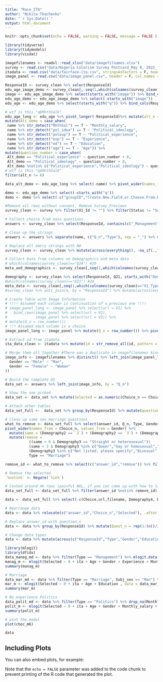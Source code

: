```yaml
---
title: "Race_ITA"
author: "Nikita Tkachenko"
date: "`r Sys.Date()`"
output: html_document
---
```


```r
knitr::opts_chunk$set(echo = FALSE, warning = FALSE, message = FALSE )
```
```r
library(tidyverse)
library(tidymodels)
library(visdat)
```
```r
imagefilenames <- readxl::read_xlsx("data/imagefilnames.xlsx")
survey <- read.csv("data/Nigeria Colorism Survey Postcard_May 8, 2022_11.51.csv", stringsAsFactors = F)
itadata <- read.csv("data/fairface-ita.csv", stringsAsFactors = F, header = F,col.names = c("id","ita"))
image_panel <- read.csv("data/image_panel.csv", header = F, col.names = c("V1","V2","V3"))

```
```r
ResponseID <- survey_clean %>% select(ResponseId)
edu_age_image_demo <- survey_clean[,-seq(1,which(colnames(survey_clean)=="Q29"))] %>% bind_cols(ResponseID)                               
image <- edu_age_image_demo %>% select(starts_with("image")) %>% bind_cols(ResponseID) 
edu_age_demo <- edu_age_image_demo %>% select(-starts_with("image")) 
edu_age <- edu_age_demo %>% select(starts_with("q")) %>% bind_cols(ResponseID)

# wtf is this "q6MnthSal6" 
edu_age_long <- edu_age %>% pivot_longer(-ResponseId)%>% mutate(alt_n = str_extract(name, ".$")) %>% mutate(question_number = str_remove_all(name,"MnthSal|pol_idea|polexp|experience|ed|age|exp")%>%str_remove(".$")%>%str_remove("^.") %>% as.numeric()) %>% 
mutate(Alt_demo = case_when(
 name %>% str_detect("MnthSal") == T ~ "Monthly_salary",
 name %>% str_detect("pol_idea") == T ~ "Political_ideology",
 name %>% str_detect("polexp") == T ~ "Political_experience",
 name %>% str_detect("exp") == T ~ "Experience",
 name %>% str_detect("ed") == T ~ "Education",
 name %>% str_detect("age") == T ~ "Age")) %>% 
mutate(question_number = case_when(
 Alt_demo == "Political_experience" ~ question_number + 8,
 Alt_demo == "Political_ideology" ~ question_number + 8,
 Alt_demo %notin% c("Political_experience","Political_ideology") ~ question_number)) %>%
# wtf is this "q6MnthSal6" 
filter(alt_n != 6)

data_alt_demo <- edu_age_long %>% select(-name) %>% pivot_wider(names_from = Alt_demo, values_from = value) %>% select(-c("Political_experience","Political_ideology")) %>% mutate(alt_n = as.numeric(alt_n))

demo <- edu_age_demo %>% select(-starts_with("q")) 
demo <- demo %>% select(-c("groupID","Create.New.Field.or.Choose.From.Dropdown...","groupID","studyID","researcherID","groupSize","numStages","participantRole","timeOutLog","roles","botMatch","total", "offer","decision","sendStage","getStage","defaultData","getData","saveData","randomPercent","sendData","payoff")) %>% rename(Subj_color = General1, Phone_n = General2)
```

```r
#Remove all rows without consent, Remove Survey Previews
survey_clean <- survey %>% filter(X1_Id != "") %>% filter(Status != "Survey Preview") %>% filter(Finished != F) %>% slice(-c(1,2)) %>% select(-c("Q24","Q26"))

# Collect choice from main questions
answers <- survey_clean %>% select(ResponseId, contains(c("_Management","_Marriage","_Politics"))) %>% pivot_longer(-ResponseId) %>% mutate(value = na_if(x = value, y = "")) %>% drop_na()%>% mutate(answer_id = row_number())

# Clean up the strings
answers <- answers %>% separate(name, c("Q_n","Type"), sep = "_") %>% mutate(Q_n = as.double(str_remove_all(Q_n,"X"))) %>% mutate(Type = str_sub(Type,1,nchar(Type)-1)) %>% mutate(Choice = as.double(str_sub(value, start = -1))) %>% select(-value)

# Replace all emtry strings with NA
survey_clean <- survey_clean %>% mutate(across(everything(), ~na_if(.,""))) 

# Collect Data from columns on Demographics and meta data
# which(colnames(survey_clean)=="Q24") #29
meta_and_demographics <- survey_clean[,seq(1,which(colnames(survey_clean)=="Demography5"))]

demography <- survey_clean %>% select(ResponseId, Q21, starts_with("Demography")) %>% left_join(demo, by = "ResponseId")
#which(colnames(survey_clean)=="Q21") #24
meta_data <- survey_clean[,seq(1,which(colnames(survey_clean)=="X1_Type"))]                                
#survey_clean %>% anti_join(a, by = "ResponseId") %>% mutate(across(everything(), ~na_if(.,""))) %>%is.na() %>% colSums() == 55 %>% sort()

# Create Table with Image Information
# !!!! Assumed each column is continuation of a previous one !!!!
# image_panel_long <- image_panel %>% select(url = V1) %>% 
#   bind_rows(image_panel %>% select(url = V2),
#             image_panel %>% select(url = V3)) %>%
# mutate(Q_n = row_number())
# !!! Assumed each column is a choice
image_panel_long <- image_panel %>% mutate(Q_n = row_number()) %>% pivot_longer(-Q_n, names_to = "Choice_n", values_to = "url") %>% mutate(Choice_n = as.double(str_sub(Choice_n, start=-1)))

# Extract id from itadata
ita_data_clean <- itadata %>% mutate(id = str_remove_all(id, pattern = "train/")) %>% mutate(id = as.double(str_remove_all(id,pattern = ".jpg")))

# Merge them all together #There was a duplicate in imagefilenames kinda ruined stuff a bit
image_info <- imagefilenames %>% distinct() %>% left_join(image_panel_long, by = "url") %>% left_join(ita_data_clean, by = c("filename" = "id")) %>% mutate(Gender = case_when(
  Gender == "Male" ~ "Man",
  Gender == "Female" ~ "Woman"
))

# Build the complete DS
data_set <- answers %>% left_join(image_info, by = "Q_n")

# Show the one picked
data_set <- data_set %>% mutate(Selected = as.numeric(Choice_n == Choice))

# Attach other tables
data_set_full <-  data_set %>% group_by(ResponseId) %>% mutate(question_number = rep(1:(n()/3), times = 1, length.out = NA, each = 3)) %>% left_join(data_alt_demo, by = c("ResponseId" = "ResponseId","question_number" = "question_number","Choice_n" = "alt_n")) %>% left_join(demography, by = "ResponseId") %>% ungroup()

# Clean up same sex marriage questions
what_to_remove <- data_set_full %>% select(answer_id, Q_n, Type, Gender, Choice_n, Demography2, Demography3) %>%
pivot_wider(names_from = Choice_n, values_from = Gender) %>% 
  mutate(same = (Demography2 == `2`) + (Demography2 == `3`) + (Demography2 == `1`)) %>% 
  mutate(remove = 
           ((same > 0 & Demography3 == "Straight or heterosexual")|
           (same < 3 & Demography3 %in% c("Queer","Gay or homosexual","Lesbian"))|
           (Demography3 %in% c("Not listed, please specify","Bisexual","Asexual","NA"))) &
           Type == "Marriage")

remove_id <- what_to_remove %>% select(c("answer_id","remove")) %>% filter(remove == T) %>% pull(answer_id)

# Remove the selected
`%notin%` <- Negate(`%in%`)

# Costed around 4k rows (painful NGL, if you can come up with how to later clean up comparison pairs, it would save around 2k, i guess)
data_set_full <- data_set_full %>% filter(answer_id %notin% remove_id) %>% rename(Subj_sex = Demography2, Subj_gender = Demography3, Subj_age = Q21)

```


```r
data <- data_set_full %>% select(-c(Choice,url,filename, Demography4, Demography5)) %>% distinct(.keep_all = TRUE) %>% arrange(ResponseId,answer_id,Choice_n,Q_n)

# Rearrange_data
data <- data %>% relocate(c("answer_id","Choice_n","Selected"), .after = ResponseId)

# Replace answer_id with question_n
data <- data %>% group_by(ResponseId) %>% mutate(Quest_n = rep(1:(n()/3), times = 1, length.out = NA, each = 3)) %>% select(-c("answer_id","question_number","Q_n")) %>% relocate(Quest_n, .before = Choice_n) %>% ungroup()

# Change data types
data <- data %>% mutate(across(c("ResponseId","Type","Gender","Education","Subj_age","Subj_sex","Subj_gender","Subj_color","participantID"), as.factor))%>% mutate(across(c("Age","Phone_n","Experience","Monthly_salary"), as.numeric))

library(mlogit)
library(dfidx)
data_maneg_md <- data %>% filter(Type == "Management") %>% mlogit.data(., choice = "Selected", shape="long",  alt.var = "Choice_n", id.var = c("ResponseId"))
manag_m <- mlogit(Selected ~ 0 + ita + Age + Gender + Experience + Monthly_salary + Education , data = data_maneg_md)
summary(manag_m)

# Marriage
data_mar_md <- data %>% filter(Type == "Marriage", Subj_sex == "Man") %>% drop_na(Age) %>% mlogit.data(., choice = "Selected", shape="long",  alt.var = "Choice_n", id.var = c("ResponseId"))
mar_m <- mlogit(Selected ~ 0 + ita + Age + Education , data = data_mar_md)
summary(mar_m)

# No experience Politics
data_polit_md <- data %>% filter(Type == "Politics") %>% drop_na(Monthly_salary) %>% mlogit.data(., choice = "Selected", shape="long",  alt.var = "Choice_n", id.var = c("ResponseId"))
polit_m <- mlogit(Selected ~ 0 + ita + Age + Gender + Monthly_salary + Education , data = data_polit_md)
summary(polit_m)

# plot the model
plot(choc_m6)

data
```

## Including Plots

You can also embed plots, for example:



Note that the `echo = FALSE` parameter was added to the code chunk to prevent printing of the R code that generated the plot.
